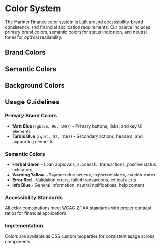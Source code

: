 
<Meta title="Design System/Colors" />

# Color System

The Mariner Finance color system is built around accessibility, brand consistency, and financial application requirements. Our palette includes primary brand colors, semantic colors for status indication, and neutral tones for optimal readability.

## Brand Colors

<ColorPalette>
  <ColorItem
    title="Matt Blue"
    subtitle="Primary Brand Color"
    colors={['rgb(56, 96, 190)']}
  />
  <ColorItem
    title="Tardis Blue"
    subtitle="Secondary Brand Color"
    colors={['rgb(1, 52, 116)']}
  />
  <ColorItem
    title="Way Beyond Blue"
    subtitle="Primary Light Variant"
    colors={['rgb(25, 118, 210)']}
  />
  <ColorItem
    title="One Year of Rain"
    subtitle="Secondary Light Variant"
    colors={['rgb(39, 69, 92)']}
  />
  <ColorItem
    title="Vulcan"
    subtitle="Dark Accent"
    colors={['rgb(46, 54, 68)']}
  />
</ColorPalette>

## Semantic Colors

<ColorPalette>
  <ColorItem
    title="Success"
    subtitle="Herbal Green - Approvals, positive actions"
    colors={[
      'rgb(50, 174, 136)',  // Main
      'rgb(70, 130, 84)',   // Light
      'rgb(0, 128, 0)'      // Dark
    ]}
  />
  <ColorItem
    title="Warning"
    subtitle="Not Yo Cheese - Alerts, attention needed"
    colors={[
      'rgb(255, 188, 35)',  // Main
      'rgb(255, 205, 70)',  // Light
      'rgb(235, 168, 15)'   // Dark
    ]}
  />
  <ColorItem
    title="Error"
    subtitle="Error states, validation failures"
    colors={[
      '#f44336',  // Main
      '#e57373',  // Light
      '#d32f2f'   // Dark
    ]}
  />
  <ColorItem
    title="Info"
    subtitle="Iceberg - Information, neutral states"
    colors={[
      'rgb(215, 230, 237)',  // Main
      'rgb(235, 245, 250)',  // Light
      'rgb(195, 210, 217)'   // Dark
    ]}
  />
</ColorPalette>

## Background Colors

<ColorPalette>
  <ColorItem
    title="Background System"
    subtitle="Page and component backgrounds"
    colors={[
      'rgb(255, 255, 255)',  // White - Default
      'rgb(248, 248, 248)',  // Doctor - Paper
      'rgb(246, 246, 246)',  // White Smoke - Subtle
      'rgb(244, 244, 244)',  // Lighthouse - Surface
      'rgb(249, 255, 250)'   // Ceramic - Success BG
    ]}
  />
</ColorPalette>

## Usage Guidelines

### Primary Brand Colors
- **Matt Blue** (`rgb(56, 96, 190)`) - Primary buttons, links, and key UI elements
- **Tardis Blue** (`rgb(1, 52, 116)`) - Secondary actions, headers, and supporting elements

### Semantic Colors
- **Herbal Green** - Loan approvals, successful transactions, positive status indicators
- **Warning Yellow** - Payment due notices, important alerts, caution states
- **Error Red** - Validation errors, failed transactions, critical alerts
- **Info Blue** - General information, neutral notifications, help content

### Accessibility Standards
All color combinations meet WCAG 2.1 AA standards with proper contrast ratios for financial applications.

### Implementation
Colors are available as CSS custom properties for consistent usage across components.